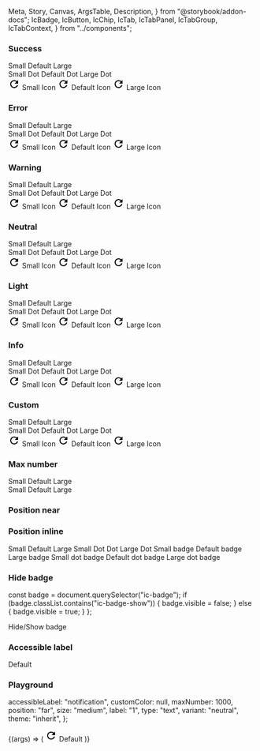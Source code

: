   Meta,
  Story,
  Canvas,
  ArgsTable,
  Description,
} from "@storybook/addon-docs";
  IcBadge,
  IcButton,
  IcChip,
  IcTab,
  IcTabPanel,
  IcTabGroup,
  IcTabContext,
} from "../components";

<Meta title="Badge" component={IcBadge} />

<Description markdown={readme} />

### Success

<Canvas>
  <Story name="Success">
    <div style={{ padding: "16px" }}>
      <IcButton variant="secondary" style={{ marginRight: "16px" }}>
        <IcBadge label="1" slot="badge" variant="success" size="small" />
        Small
      </IcButton>
      <IcButton variant="secondary" style={{ marginRight: "16px" }}>
        <IcBadge label="1" slot="badge" variant="success" />
        Default
      </IcButton>
      <IcButton variant="secondary">
        <IcBadge label="1" slot="badge" variant="success" size="large" />
        Large
      </IcButton>
    </div>
    <div style={{ padding: "16px" }}>
      <IcButton variant="secondary" style={{ marginRight: "16px" }}>
        <IcBadge type="dot" slot="badge" variant="success" size="small" />
        Small Dot
      </IcButton>
      <IcButton variant="secondary" style={{ marginRight: "16px" }}>
        <IcBadge type="dot" slot="badge" variant="success" />
        Default Dot
      </IcButton>
      <IcButton variant="secondary">
        <IcBadge type="dot" slot="badge" variant="success" size="large" />
        Large Dot
      </IcButton>
    </div>
    <div style={{ padding: "16px" }}>
      <IcButton variant="secondary" style={{ marginRight: "16px" }}>
        <IcBadge type="icon" slot="badge" variant="success" size="small">
          <svg
            slot="badge-icon"
            xmlns="http://www.w3.org/2000/svg"
            height="24px"
            viewBox="0 0 24 24"
            width="24px"
            aria-label="retry"
          >
            <path d="M0 0h24v24H0V0z" fill="none" />
            <path d="M17.65 6.35C16.2 4.9 14.21 4 12 4c-4.42 0-7.99 3.58-7.99 8s3.57 8 7.99 8c3.73 0 6.84-2.55 7.73-6h-2.08c-.82 2.33-3.04 4-5.65 4-3.31 0-6-2.69-6-6s2.69-6 6-6c1.66 0 3.14.69 4.22 1.78L13 11h7V4l-2.35 2.35z" />
          </svg>
        </IcBadge>
        Small Icon
      </IcButton>
      <IcButton variant="secondary" style={{ marginRight: "16px" }}>
        <IcBadge type="icon" slot="badge" variant="success">
          <svg
            slot="badge-icon"
            xmlns="http://www.w3.org/2000/svg"
            height="24px"
            viewBox="0 0 24 24"
            width="24px"
            aria-label="retry"
          >
            <path d="M0 0h24v24H0V0z" fill="none" />
            <path d="M17.65 6.35C16.2 4.9 14.21 4 12 4c-4.42 0-7.99 3.58-7.99 8s3.57 8 7.99 8c3.73 0 6.84-2.55 7.73-6h-2.08c-.82 2.33-3.04 4-5.65 4-3.31 0-6-2.69-6-6s2.69-6 6-6c1.66 0 3.14.69 4.22 1.78L13 11h7V4l-2.35 2.35z" />
          </svg>
        </IcBadge>
        Default Icon
      </IcButton>
      <IcButton variant="secondary">
        <IcBadge type="icon" slot="badge" variant="success" size="large">
          <svg
            slot="badge-icon"
            xmlns="http://www.w3.org/2000/svg"
            height="24px"
            viewBox="0 0 24 24"
            width="24px"
            aria-label="retry"
          >
            <path d="M0 0h24v24H0V0z" fill="none" />
            <path d="M17.65 6.35C16.2 4.9 14.21 4 12 4c-4.42 0-7.99 3.58-7.99 8s3.57 8 7.99 8c3.73 0 6.84-2.55 7.73-6h-2.08c-.82 2.33-3.04 4-5.65 4-3.31 0-6-2.69-6-6s2.69-6 6-6c1.66 0 3.14.69 4.22 1.78L13 11h7V4l-2.35 2.35z" />
          </svg>
        </IcBadge>
        Large Icon
      </IcButton>
    </div>
  </Story>
</Canvas>

### Error

<Canvas>
  <Story name="Error">
    <div style={{ padding: "16px" }}>
      <IcButton variant="secondary" style={{ marginRight: "16px" }}>
        <IcBadge label="1" slot="badge" variant="error" size="small" />
        Small
      </IcButton>
      <IcButton variant="secondary" style={{ marginRight: "16px" }}>
        <IcBadge label="1" slot="badge" variant="error" />
        Default
      </IcButton>
      <IcButton variant="secondary">
        <IcBadge label="1" slot="badge" variant="error" size="large" />
        Large
      </IcButton>
    </div>
    <div style={{ padding: "16px" }}>
      <IcButton variant="secondary" style={{ marginRight: "16px" }}>
        <IcBadge type="dot" slot="badge" variant="error" size="small" />
        Small Dot
      </IcButton>
      <IcButton variant="secondary" style={{ marginRight: "16px" }}>
        <IcBadge type="dot" slot="badge" variant="error" />
        Default Dot
      </IcButton>
      <IcButton variant="secondary">
        <IcBadge type="dot" slot="badge" variant="error" size="large" />
        Large Dot
      </IcButton>
    </div>
    <div style={{ padding: "16px" }}>
      <IcButton variant="secondary" style={{ marginRight: "16px" }}>
        <IcBadge type="icon" slot="badge" variant="error" size="small">
          <svg
            slot="badge-icon"
            xmlns="http://www.w3.org/2000/svg"
            height="24px"
            viewBox="0 0 24 24"
            width="24px"
            aria-label="retry"
          >
            <path d="M0 0h24v24H0V0z" fill="none" />
            <path d="M17.65 6.35C16.2 4.9 14.21 4 12 4c-4.42 0-7.99 3.58-7.99 8s3.57 8 7.99 8c3.73 0 6.84-2.55 7.73-6h-2.08c-.82 2.33-3.04 4-5.65 4-3.31 0-6-2.69-6-6s2.69-6 6-6c1.66 0 3.14.69 4.22 1.78L13 11h7V4l-2.35 2.35z" />
          </svg>
        </IcBadge>
        Small Icon
      </IcButton>
      <IcButton variant="secondary" style={{ marginRight: "16px" }}>
        <IcBadge type="icon" slot="badge" variant="error">
          <svg
            slot="badge-icon"
            xmlns="http://www.w3.org/2000/svg"
            height="24px"
            viewBox="0 0 24 24"
            width="24px"
            aria-label="retry"
          >
            <path d="M0 0h24v24H0V0z" fill="none" />
            <path d="M17.65 6.35C16.2 4.9 14.21 4 12 4c-4.42 0-7.99 3.58-7.99 8s3.57 8 7.99 8c3.73 0 6.84-2.55 7.73-6h-2.08c-.82 2.33-3.04 4-5.65 4-3.31 0-6-2.69-6-6s2.69-6 6-6c1.66 0 3.14.69 4.22 1.78L13 11h7V4l-2.35 2.35z" />
          </svg>
        </IcBadge>
        Default Icon
      </IcButton>
      <IcButton variant="secondary">
        <IcBadge type="icon" slot="badge" variant="error" size="large">
          <svg
            slot="badge-icon"
            xmlns="http://www.w3.org/2000/svg"
            height="24px"
            viewBox="0 0 24 24"
            width="24px"
            aria-label="retry"
          >
            <path d="M0 0h24v24H0V0z" fill="none" />
            <path d="M17.65 6.35C16.2 4.9 14.21 4 12 4c-4.42 0-7.99 3.58-7.99 8s3.57 8 7.99 8c3.73 0 6.84-2.55 7.73-6h-2.08c-.82 2.33-3.04 4-5.65 4-3.31 0-6-2.69-6-6s2.69-6 6-6c1.66 0 3.14.69 4.22 1.78L13 11h7V4l-2.35 2.35z" />
          </svg>
        </IcBadge>
        Large Icon
      </IcButton>
    </div>
  </Story>
</Canvas>

### Warning

<Canvas>
  <Story name="Warning">
    <div style={{ padding: "16px" }}>
      <IcButton variant="secondary" style={{ marginRight: "16px" }}>
        <IcBadge label="1" slot="badge" variant="warning" size="small" />
        Small
      </IcButton>
      <IcButton variant="secondary" style={{ marginRight: "16px" }}>
        <IcBadge label="1" slot="badge" variant="warning" />
        Default
      </IcButton>
      <IcButton variant="secondary">
        <IcBadge label="1" slot="badge" variant="warning" size="large" />
        Large
      </IcButton>
    </div>
    <div style={{ padding: "16px" }}>
      <IcButton variant="secondary" style={{ marginRight: "16px" }}>
        <IcBadge type="dot" slot="badge" variant="warning" size="small" />
        Small Dot
      </IcButton>
      <IcButton variant="secondary" style={{ marginRight: "16px" }}>
        <IcBadge type="dot" slot="badge" variant="warning" />
        Default Dot
      </IcButton>
      <IcButton variant="secondary">
        <IcBadge type="dot" slot="badge" variant="warning" size="large" />
        Large Dot
      </IcButton>
    </div>
    <div style={{ padding: "16px" }}>
      <IcButton variant="secondary" style={{ marginRight: "16px" }}>
        <IcBadge type="icon" slot="badge" variant="warning" size="small">
          <svg
            slot="badge-icon"
            xmlns="http://www.w3.org/2000/svg"
            height="24px"
            viewBox="0 0 24 24"
            width="24px"
            aria-label="retry"
          >
            <path d="M0 0h24v24H0V0z" fill="none" />
            <path d="M17.65 6.35C16.2 4.9 14.21 4 12 4c-4.42 0-7.99 3.58-7.99 8s3.57 8 7.99 8c3.73 0 6.84-2.55 7.73-6h-2.08c-.82 2.33-3.04 4-5.65 4-3.31 0-6-2.69-6-6s2.69-6 6-6c1.66 0 3.14.69 4.22 1.78L13 11h7V4l-2.35 2.35z" />
          </svg>
        </IcBadge>
        Small Icon
      </IcButton>
      <IcButton variant="secondary" style={{ marginRight: "16px" }}>
        <IcBadge type="icon" slot="badge" variant="warning">
          <svg
            slot="badge-icon"
            xmlns="http://www.w3.org/2000/svg"
            height="24px"
            viewBox="0 0 24 24"
            width="24px"
            aria-label="retry"
          >
            <path d="M0 0h24v24H0V0z" fill="none" />
            <path d="M17.65 6.35C16.2 4.9 14.21 4 12 4c-4.42 0-7.99 3.58-7.99 8s3.57 8 7.99 8c3.73 0 6.84-2.55 7.73-6h-2.08c-.82 2.33-3.04 4-5.65 4-3.31 0-6-2.69-6-6s2.69-6 6-6c1.66 0 3.14.69 4.22 1.78L13 11h7V4l-2.35 2.35z" />
          </svg>
        </IcBadge>
        Default Icon
      </IcButton>
      <IcButton variant="secondary">
        <IcBadge type="icon" slot="badge" variant="warning" size="large">
          <svg
            slot="badge-icon"
            xmlns="http://www.w3.org/2000/svg"
            height="24px"
            viewBox="0 0 24 24"
            width="24px"
            aria-label="retry"
          >
            <path d="M0 0h24v24H0V0z" fill="none" />
            <path d="M17.65 6.35C16.2 4.9 14.21 4 12 4c-4.42 0-7.99 3.58-7.99 8s3.57 8 7.99 8c3.73 0 6.84-2.55 7.73-6h-2.08c-.82 2.33-3.04 4-5.65 4-3.31 0-6-2.69-6-6s2.69-6 6-6c1.66 0 3.14.69 4.22 1.78L13 11h7V4l-2.35 2.35z" />
          </svg>
        </IcBadge>
        Large Icon
      </IcButton>
    </div>
  </Story>
</Canvas>

### Neutral

<Canvas>
  <Story name="Neutral">
    <div style={{ padding: "16px" }}>
      <IcButton variant="secondary" style={{ marginRight: "16px" }}>
        <IcBadge label="1" slot="badge" variant="neutral" size="small" />
        Small
      </IcButton>
      <IcButton variant="secondary" style={{ marginRight: "16px" }}>
        <IcBadge label="1" slot="badge" variant="neutral" />
        Default
      </IcButton>
      <IcButton variant="secondary">
        <IcBadge label="1" slot="badge" variant="neutral" size="large" />
        Large
      </IcButton>
    </div>
    <div style={{ padding: "16px" }}>
      <IcButton variant="secondary" style={{ marginRight: "16px" }}>
        <IcBadge type="dot" slot="badge" variant="neutral" size="small" />
        Small Dot
      </IcButton>
      <IcButton variant="secondary" style={{ marginRight: "16px" }}>
        <IcBadge type="dot" slot="badge" variant="neutral" />
        Default Dot
      </IcButton>
      <IcButton variant="secondary">
        <IcBadge type="dot" slot="badge" variant="neutral" size="large" />
        Large Dot
      </IcButton>
    </div>
    <div style={{ padding: "16px" }}>
      <IcButton variant="secondary" style={{ marginRight: "16px" }}>
        <IcBadge type="icon" slot="badge" variant="neutral" size="small">
          <svg
            slot="badge-icon"
            xmlns="http://www.w3.org/2000/svg"
            height="24px"
            viewBox="0 0 24 24"
            width="24px"
            aria-label="retry"
          >
            <path d="M0 0h24v24H0V0z" fill="none" />
            <path d="M17.65 6.35C16.2 4.9 14.21 4 12 4c-4.42 0-7.99 3.58-7.99 8s3.57 8 7.99 8c3.73 0 6.84-2.55 7.73-6h-2.08c-.82 2.33-3.04 4-5.65 4-3.31 0-6-2.69-6-6s2.69-6 6-6c1.66 0 3.14.69 4.22 1.78L13 11h7V4l-2.35 2.35z" />
          </svg>
        </IcBadge>
        Small Icon
      </IcButton>
      <IcButton variant="secondary" style={{ marginRight: "16px" }}>
        <IcBadge type="icon" slot="badge" variant="neutral">
          <svg
            slot="badge-icon"
            xmlns="http://www.w3.org/2000/svg"
            height="24px"
            viewBox="0 0 24 24"
            width="24px"
            aria-label="retry"
          >
            <path d="M0 0h24v24H0V0z" fill="none" />
            <path d="M17.65 6.35C16.2 4.9 14.21 4 12 4c-4.42 0-7.99 3.58-7.99 8s3.57 8 7.99 8c3.73 0 6.84-2.55 7.73-6h-2.08c-.82 2.33-3.04 4-5.65 4-3.31 0-6-2.69-6-6s2.69-6 6-6c1.66 0 3.14.69 4.22 1.78L13 11h7V4l-2.35 2.35z" />
          </svg>
        </IcBadge>
        Default Icon
      </IcButton>
      <IcButton variant="secondary">
        <IcBadge type="icon" slot="badge" variant="neutral" size="large">
          <svg
            slot="badge-icon"
            xmlns="http://www.w3.org/2000/svg"
            height="24px"
            viewBox="0 0 24 24"
            width="24px"
            aria-label="retry"
          >
            <path d="M0 0h24v24H0V0z" fill="none" />
            <path d="M17.65 6.35C16.2 4.9 14.21 4 12 4c-4.42 0-7.99 3.58-7.99 8s3.57 8 7.99 8c3.73 0 6.84-2.55 7.73-6h-2.08c-.82 2.33-3.04 4-5.65 4-3.31 0-6-2.69-6-6s2.69-6 6-6c1.66 0 3.14.69 4.22 1.78L13 11h7V4l-2.35 2.35z" />
          </svg>
        </IcBadge>
        Large Icon
      </IcButton>
    </div>
  </Story>
</Canvas>

### Light

<Canvas>
  <Story name="Light">
    <div style={{ padding: "16px" }}>
      <IcButton variant="secondary" style={{ marginRight: "16px" }}>
        <IcBadge label="1" slot="badge" variant="light" size="small" />
        Small
      </IcButton>
      <IcButton variant="secondary" style={{ marginRight: "16px" }}>
        <IcBadge label="1" slot="badge" variant="light" />
        Default
      </IcButton>
      <IcButton variant="secondary">
        <IcBadge label="1" slot="badge" variant="light" size="large" />
        Large
      </IcButton>
    </div>
    <div style={{ padding: "16px" }}>
      <IcButton variant="secondary" style={{ marginRight: "16px" }}>
        <IcBadge type="dot" slot="badge" variant="light" size="small" />
        Small Dot
      </IcButton>
      <IcButton variant="secondary" style={{ marginRight: "16px" }}>
        <IcBadge type="dot" slot="badge" variant="light" />
        Default Dot
      </IcButton>
      <IcButton variant="secondary">
        <IcBadge type="dot" slot="badge" variant="light" size="large" />
        Large Dot
      </IcButton>
    </div>
    <div style={{ padding: "16px" }}>
      <IcButton variant="secondary" style={{ marginRight: "16px" }}>
        <IcBadge type="icon" slot="badge" variant="light" size="small">
          <svg
            slot="badge-icon"
            xmlns="http://www.w3.org/2000/svg"
            height="24px"
            viewBox="0 0 24 24"
            width="24px"
            aria-label="retry"
          >
            <path d="M0 0h24v24H0V0z" fill="none" />
            <path d="M17.65 6.35C16.2 4.9 14.21 4 12 4c-4.42 0-7.99 3.58-7.99 8s3.57 8 7.99 8c3.73 0 6.84-2.55 7.73-6h-2.08c-.82 2.33-3.04 4-5.65 4-3.31 0-6-2.69-6-6s2.69-6 6-6c1.66 0 3.14.69 4.22 1.78L13 11h7V4l-2.35 2.35z" />
          </svg>
        </IcBadge>
        Small Icon
      </IcButton>
      <IcButton variant="secondary" style={{ marginRight: "16px" }}>
        <IcBadge type="icon" slot="badge" variant="light">
          <svg
            slot="badge-icon"
            xmlns="http://www.w3.org/2000/svg"
            height="24px"
            viewBox="0 0 24 24"
            width="24px"
            aria-label="retry"
          >
            <path d="M0 0h24v24H0V0z" fill="none" />
            <path d="M17.65 6.35C16.2 4.9 14.21 4 12 4c-4.42 0-7.99 3.58-7.99 8s3.57 8 7.99 8c3.73 0 6.84-2.55 7.73-6h-2.08c-.82 2.33-3.04 4-5.65 4-3.31 0-6-2.69-6-6s2.69-6 6-6c1.66 0 3.14.69 4.22 1.78L13 11h7V4l-2.35 2.35z" />
          </svg>
        </IcBadge>
        Default Icon
      </IcButton>
      <IcButton variant="secondary">
        <IcBadge type="icon" slot="badge" variant="light" size="large">
          <svg
            slot="badge-icon"
            xmlns="http://www.w3.org/2000/svg"
            height="24px"
            viewBox="0 0 24 24"
            width="24px"
            aria-label="retry"
          >
            <path d="M0 0h24v24H0V0z" fill="none" />
            <path d="M17.65 6.35C16.2 4.9 14.21 4 12 4c-4.42 0-7.99 3.58-7.99 8s3.57 8 7.99 8c3.73 0 6.84-2.55 7.73-6h-2.08c-.82 2.33-3.04 4-5.65 4-3.31 0-6-2.69-6-6s2.69-6 6-6c1.66 0 3.14.69 4.22 1.78L13 11h7V4l-2.35 2.35z" />
          </svg>
        </IcBadge>
        Large Icon
      </IcButton>
    </div>
  </Story>
</Canvas>

### Info

<Canvas>
  <Story name="Info">
    <div style={{ padding: "16px" }}>
      <IcButton variant="secondary" style={{ marginRight: "16px" }}>
        <IcBadge label="1" slot="badge" variant="info" size="small" />
        Small
      </IcButton>
      <IcButton variant="secondary" style={{ marginRight: "16px" }}>
        <IcBadge label="1" slot="badge" variant="info" />
        Default
      </IcButton>
      <IcButton variant="secondary">
        <IcBadge label="1" slot="badge" variant="info" size="large" />
        Large
      </IcButton>
    </div>
    <div style={{ padding: "16px" }}>
      <IcButton variant="secondary" style={{ marginRight: "16px" }}>
        <IcBadge type="dot" slot="badge" variant="info" size="small" />
        Small Dot
      </IcButton>
      <IcButton variant="secondary" style={{ marginRight: "16px" }}>
        <IcBadge type="dot" slot="badge" variant="info" />
        Default Dot
      </IcButton>
      <IcButton variant="secondary">
        <IcBadge type="dot" slot="badge" variant="info" size="large" />
        Large Dot
      </IcButton>
    </div>
    <div style={{ padding: "16px" }}>
      <IcButton variant="secondary" style={{ marginRight: "16px" }}>
        <IcBadge type="icon" slot="badge" variant="info" size="small">
          <svg
            slot="badge-icon"
            xmlns="http://www.w3.org/2000/svg"
            height="24px"
            viewBox="0 0 24 24"
            width="24px"
            aria-label="retry"
          >
            <path d="M0 0h24v24H0V0z" fill="none" />
            <path d="M17.65 6.35C16.2 4.9 14.21 4 12 4c-4.42 0-7.99 3.58-7.99 8s3.57 8 7.99 8c3.73 0 6.84-2.55 7.73-6h-2.08c-.82 2.33-3.04 4-5.65 4-3.31 0-6-2.69-6-6s2.69-6 6-6c1.66 0 3.14.69 4.22 1.78L13 11h7V4l-2.35 2.35z" />
          </svg>
        </IcBadge>
        Small Icon
      </IcButton>
      <IcButton variant="secondary" style={{ marginRight: "16px" }}>
        <IcBadge type="icon" slot="badge" variant="info">
          <svg
            slot="badge-icon"
            xmlns="http://www.w3.org/2000/svg"
            height="24px"
            viewBox="0 0 24 24"
            width="24px"
            aria-label="retry"
          >
            <path d="M0 0h24v24H0V0z" fill="none" />
            <path d="M17.65 6.35C16.2 4.9 14.21 4 12 4c-4.42 0-7.99 3.58-7.99 8s3.57 8 7.99 8c3.73 0 6.84-2.55 7.73-6h-2.08c-.82 2.33-3.04 4-5.65 4-3.31 0-6-2.69-6-6s2.69-6 6-6c1.66 0 3.14.69 4.22 1.78L13 11h7V4l-2.35 2.35z" />
          </svg>
        </IcBadge>
        Default Icon
      </IcButton>
      <IcButton variant="secondary">
        <IcBadge type="icon" slot="badge" variant="info" size="large">
          <svg
            slot="badge-icon"
            xmlns="http://www.w3.org/2000/svg"
            height="24px"
            viewBox="0 0 24 24"
            width="24px"
            aria-label="retry"
          >
            <path d="M0 0h24v24H0V0z" fill="none" />
            <path d="M17.65 6.35C16.2 4.9 14.21 4 12 4c-4.42 0-7.99 3.58-7.99 8s3.57 8 7.99 8c3.73 0 6.84-2.55 7.73-6h-2.08c-.82 2.33-3.04 4-5.65 4-3.31 0-6-2.69-6-6s2.69-6 6-6c1.66 0 3.14.69 4.22 1.78L13 11h7V4l-2.35 2.35z" />
          </svg>
        </IcBadge>
        Large Icon
      </IcButton>
    </div>
  </Story>
</Canvas>

### Custom

<Canvas>
  <Story name="Custom">
    <div style={{ padding: "16px" }}>
      <IcButton variant="secondary" style={{ marginRight: "16px" }}>
        <IcBadge
          label="1"
          slot="badge"
          variant="custom"
          custom-color="#F8C8DC"
          size="small"
        />
        Small
      </IcButton>
      <IcButton variant="secondary" style={{ marginRight: "16px" }}>
        <IcBadge
          label="1"
          slot="badge"
          variant="custom"
          custom-color="#F8C8DC"
        />
        Default
      </IcButton>
      <IcButton variant="secondary">
        <IcBadge
          label="1"
          slot="badge"
          variant="custom"
          custom-color="#F8C8DC"
          size="large"
        />
        Large
      </IcButton>
    </div>
    <div style={{ padding: "16px" }}>
      <IcButton variant="secondary" style={{ marginRight: "16px" }}>
        <IcBadge
          type="dot"
          slot="badge"
          variant="custom"
          custom-color="#F8C8DC"
          size="small"
        />
        Small Dot
      </IcButton>
      <IcButton variant="secondary" style={{ marginRight: "16px" }}>
        <IcBadge
          type="dot"
          slot="badge"
          variant="custom"
          custom-color="#F8C8DC"
        />
        Default Dot
      </IcButton>
      <IcButton variant="secondary">
        <IcBadge
          type="dot"
          slot="badge"
          variant="custom"
          custom-color="#F8C8DC"
          size="large"
        />
        Large Dot
      </IcButton>
    </div>
    <div style={{ padding: "16px" }}>
      <IcButton variant="secondary" style={{ marginRight: "16px" }}>
        <IcBadge
          type="icon"
          slot="badge"
          variant="custom"
          custom-color="#F8C8DC"
          size="small"
        >
          <svg
            slot="badge-icon"
            xmlns="http://www.w3.org/2000/svg"
            height="24px"
            viewBox="0 0 24 24"
            width="24px"
            aria-label="retry"
          >
            <path d="M0 0h24v24H0V0z" fill="none" />
            <path d="M17.65 6.35C16.2 4.9 14.21 4 12 4c-4.42 0-7.99 3.58-7.99 8s3.57 8 7.99 8c3.73 0 6.84-2.55 7.73-6h-2.08c-.82 2.33-3.04 4-5.65 4-3.31 0-6-2.69-6-6s2.69-6 6-6c1.66 0 3.14.69 4.22 1.78L13 11h7V4l-2.35 2.35z" />
          </svg>
        </IcBadge>
        Small Icon
      </IcButton>
      <IcButton variant="secondary" style={{ marginRight: "16px" }}>
        <IcBadge
          type="icon"
          slot="badge"
          variant="custom"
          custom-color="#F8C8DC"
        >
          <svg
            slot="badge-icon"
            xmlns="http://www.w3.org/2000/svg"
            height="24px"
            viewBox="0 0 24 24"
            width="24px"
            aria-label="retry"
          >
            <path d="M0 0h24v24H0V0z" fill="none" />
            <path d="M17.65 6.35C16.2 4.9 14.21 4 12 4c-4.42 0-7.99 3.58-7.99 8s3.57 8 7.99 8c3.73 0 6.84-2.55 7.73-6h-2.08c-.82 2.33-3.04 4-5.65 4-3.31 0-6-2.69-6-6s2.69-6 6-6c1.66 0 3.14.69 4.22 1.78L13 11h7V4l-2.35 2.35z" />
          </svg>
        </IcBadge>
        Default Icon
      </IcButton>
      <IcButton variant="secondary">
        <IcBadge
          type="icon"
          slot="badge"
          variant="custom"
          custom-color="#F8C8DC"
          size="large"
        >
          <svg
            slot="badge-icon"
            xmlns="http://www.w3.org/2000/svg"
            height="24px"
            viewBox="0 0 24 24"
            width="24px"
            aria-label="retry"
          >
            <path d="M0 0h24v24H0V0z" fill="none" />
            <path d="M17.65 6.35C16.2 4.9 14.21 4 12 4c-4.42 0-7.99 3.58-7.99 8s3.57 8 7.99 8c3.73 0 6.84-2.55 7.73-6h-2.08c-.82 2.33-3.04 4-5.65 4-3.31 0-6-2.69-6-6s2.69-6 6-6c1.66 0 3.14.69 4.22 1.78L13 11h7V4l-2.35 2.35z" />
          </svg>
        </IcBadge>
        Large Icon
      </IcButton>
    </div>
  </Story>
</Canvas>

### Max number

<Canvas>
  <Story name="Max number">
    <div style={{ padding: "16px" }}>
      <IcButton variant="secondary" style={{ marginRight: "16px" }}>
        <IcBadge label="1000" slot="badge" size="small" max-number="9" />
        Small
      </IcButton>
      <IcButton variant="secondary" style={{ marginRight: "16px" }}>
        <IcBadge label="1000" max-number="9" slot="badge" />
        Default
      </IcButton>
      <IcButton variant="secondary">
        <IcBadge label="1000" slot="badge" size="large" max-number="9" />
        Large
      </IcButton>
    </div>
    <div style={{ padding: "16px" }}>
      <IcButton variant="secondary" style={{ marginRight: "16px" }}>
        <IcBadge label="1000" slot="badge" size="small" max-number="99" />
        Small
      </IcButton>
      <IcButton variant="secondary" style={{ marginRight: "16px" }}>
        <IcBadge label="1000" max-number="99" slot="badge" />
        Default
      </IcButton>
      <IcButton variant="secondary">
        <IcBadge label="1000" slot="badge" size="large" max-number="99" />
        Large
      </IcButton>
    </div>
  </Story>
</Canvas>

### Position near

<Canvas>
  <Story name="Position near">
    <div style={{ padding: "16px" }}>
      <IcChip label="Small" style={{ marginRight: "16px" }}>
        <IcBadge label="1" slot="badge" position="near" size="small" />
      </IcChip>
      <IcChip label="Default" style={{ marginRight: "16px" }}>
        <IcBadge label="1" slot="badge" position="near" />
      </IcChip>
      <IcChip label="Large">
        <IcBadge label="1" slot="badge" position="near" size="large" />
      </IcChip>
    </div>
    <div style={{ padding: "16px" }}>
      <IcChip label="Small Dot" style={{ marginRight: "16px" }}>
        <IcBadge type="dot" slot="badge" position="near" size="small" />
      </IcChip>
      <IcChip label="Default Dot" style={{ marginRight: "16px" }}>
        <IcBadge type="dot" slot="badge" position="near" />
      </IcChip>
      <IcChip label="Large Dot">
        <IcBadge type="dot" slot="badge" position="near" size="large" />
      </IcChip>
    </div>
  </Story>
</Canvas>

### Position inline

<Canvas>
  <Story name="Position inline">
    <IcTabContext>
      <IcTabGroup label="Example tab group">
        <IcTab>
          Small
          <IcBadge
            label="1"
            slot="badge"
            position="inline"
            size="small"
            accessibleLabel="1 notification found"
          />
        </IcTab>
        <IcTab>
          Default
          <IcBadge
            label="1"
            slot="badge"
            position="inline"
            accessibleLabel="1 notification found"
          />
        </IcTab>
        <IcTab>
          Large
          <IcBadge
            label="1"
            slot="badge"
            position="inline"
            size="large"
            accessibleLabel="1 notification found"
          />
        </IcTab>
        <IcTab>
          Small Dot
          <IcBadge type="dot" slot="badge" position="inline" size="small" />
        </IcTab>
        <IcTab>
          Dot
          <IcBadge type="dot" slot="badge" position="inline" />
        </IcTab>
        <IcTab>
          Large Dot
          <IcBadge type="dot" slot="badge" position="inline" size="large" />
        </IcTab>
      </IcTabGroup>
      <IcTabPanel>Small badge</IcTabPanel>
      <IcTabPanel>Default badge</IcTabPanel>
      <IcTabPanel>Large badge</IcTabPanel>
      <IcTabPanel>Small dot badge</IcTabPanel>
      <IcTabPanel>Default dot badge</IcTabPanel>
      <IcTabPanel>Large dot badge</IcTabPanel>
    </IcTabContext>
  </Story>
</Canvas>

### Hide badge

  const badge = document.querySelector("ic-badge");
  if (badge.classList.contains("ic-badge-show")) {
    badge.visible = false;
  } else {
    badge.visible = true;
  }
};

<Canvas>
  <Story name="Hide badge">
    <div style={{ padding: "16px" }}>
      <IcButton variant="secondary" onclick={showHideBadge}>
        <IcBadge label="1" slot="badge" />
        Hide/Show badge
      </IcButton>
    </div>
  </Story>
</Canvas>

### Accessible label

<Canvas>
  <Story name="Accessible label">
    <div style={{ padding: "16px" }}>
      <IcButton variant="secondary" style={{ marginRight: "16px" }}>
        <IcBadge
          label="1"
          slot="badge"
          size="large"
          accessibleLabel="1 notification found"
        />
        Default
      </IcButton>
      <IcChip label="Default dot" dismissible="true">
        <IcBadge
          type="dot"
          slot="badge"
          position="near"
          accessibleLabel="Notifications found"
        />
      </IcChip>
    </div>
  </Story>
</Canvas>

### Playground

  accessibleLabel: "notification",
  customColor: null,
  maxNumber: 1000,
  position: "far",
  size: "medium",
  label: "1",
  type: "text",
  variant: "neutral",
  theme: "inherit",
};

<Canvas>
  <Story
    args={defaultArgs}
    argTypes={{
      customColor: {
        control: { type: "text" },
      },
      position: {
        options: ["far", "near", "inline"],
        control: {
          type: "radio",
        },
      },
      size: {
          options: ["small", "medium", "large"],
        control: {
          type: "radio",
        },
      },
      type: {
          options: ["text", "dot", "icon"],
        control: {
          type: "radio",
        },
      },
      variant: {
          options: [
            "neutral",
            "success",
            "warning",
            "error",
            "info",
            "light",
            "custom",
          ],
        control: {
          type: "select",
        },
      },
      theme: {
        options: ["inherit", "light", "dark"],
        control: {
          type: "inline-radio",
        },
      }
    }}
    name="Playground"
  >
    {(args) => (
      <IcButton variant="secondary">
        <IcBadge 
          accessibleLabel={args.accessibleLabel}
          customColor={args.customColor}
          maxNumber={args.maxNumber}
          position={args.position}
          size={args.size}
          label={args.label}
          type={args.type}
          variant={args.variant}
          theme={args.theme}
        >
          <svg
            slot="badge-icon"
            xmlns="http://www.w3.org/2000/svg"
            height="24px"
            viewBox="0 0 24 24"
            width="24px"
            aria-label="retry"
          >
            <path d="M0 0h24v24H0V0z" fill="none" />
            <path d="M17.65 6.35C16.2 4.9 14.21 4 12 4c-4.42 0-7.99 3.58-7.99 8s3.57 8 7.99 8c3.73 0 6.84-2.55 7.73-6h-2.08c-.82 2.33-3.04 4-5.65 4-3.31 0-6-2.69-6-6s2.69-6 6-6c1.66 0 3.14.69 4.22 1.78L13 11h7V4l-2.35 2.35z" />
          </svg>
        </IcBadge>
        Default
      </IcButton>
    )}
  </Story>
</Canvas>
